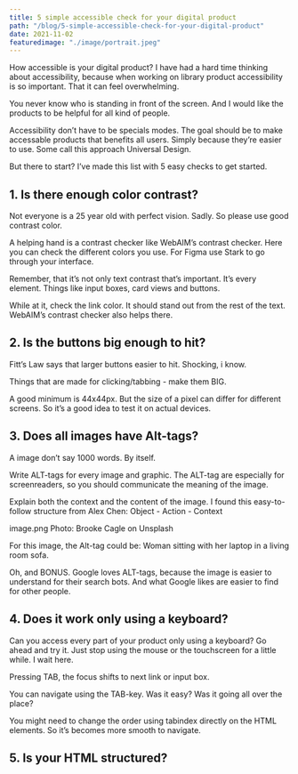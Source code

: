 ```yaml
---
title: 5 simple accessible check for your digital product
path: "/blog/5-simple-accessible-check-for-your-digital-product"
date: 2021-11-02
featuredimage: "./image/portrait.jpeg"
---
```


How accessible is your digital product? I have had a hard time thinking about accessibility, because when working on library product accessibility is so important. That it can feel overwhelming. 

You never know who is standing in front of the screen. And I would like the products to be helpful for all kind of people. 

Accessibility don’t have to be specials modes. The goal should be to make accessable products that benefits all users. Simply because they’re easier to use. Some call this approach Universal Design.

But there to start? I’ve made this list with 5 easy checks to get started. 

## 1. Is there enough color contrast?
Not everyone is a 25 year old with perfect vision. Sadly. So please use good contrast color.

A helping hand is a contrast checker like WebAIM’s contrast checker. Here you can check the different colors you use. For Figma use Stark to go through your interface. 

Remember, that it’s not only text contrast that’s important. It’s every element. Things like input boxes, card views and buttons. 

While at it, check the link color. It should stand out from the rest of the text. WebAIM’s contrast checker also helps there.

## 2. Is the buttons big enough to hit?
Fitt’s Law says that larger buttons easier to hit. Shocking, i know. 

Things that are made for clicking/tabbing - make them BIG. 

A good minimum is 44x44px. But the size of a pixel can differ for different screens. So it’s a good idea to test it on actual devices. 

## 3. Does all images have Alt-tags?
A image don’t say 1000 words. By itself. 

Write ALT-tags for every image and graphic. The ALT-tag are especially for screenreaders, so you should communicate the meaning of the image. 

Explain both the context and the content of the image. I found this easy-to-follow structure from Alex Chen: Object - Action - Context

image.png
Photo: Brooke Cagle on Unsplash

For this image, the Alt-tag could be: 
Woman sitting with her laptop in a living room sofa.

Oh, and BONUS. Google loves ALT-tags, because the image is easier to understand for their search bots. And what Google likes are easier to find for other people. 


## 4. Does it work only using a keyboard?
Can you access every part of your product only using a keyboard? Go ahead and try it. Just stop using the mouse or the touchscreen for a little while. I wait here.

Pressing TAB, the focus shifts to next link or input box. 

You can navigate using the TAB-key. Was it easy? Was it going all over the place? 

You might need to change the order using tabindex directly on the HTML elements. So it’s becomes more smooth to navigate.


## 5. Is your HTML structured?
